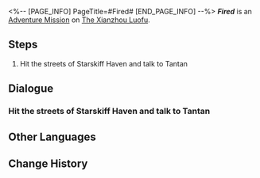 <%-- [PAGE_INFO]
PageTitle=#Fired#
[END_PAGE_INFO] --%>
{{Stub|Dialogue.}}
{{Mission Infobox
|id            = 2020301
|title         = 
|image         = <!--Mission Fired.png-->
|type          = Adventure
|event_name    = 
|chapter       = 
|requirements  = [[Trailblaze Mission]] ''[[Humming Antlers, Entwined Horns]]'' completed
|summary       = After receiving Mei's meticulous guidance, Luhui, who has been hesitant, found her answers.<br />Your encounter with them was merely a coincidental moment in their long lives, yet it brought about significant changes.
|characters    = Tantan; Trailblazer
|startLocation = [[The Xianzhou Luofu]] - [[Central Starskiff Haven]]
|world         = The Xianzhou Luofu
|area          = Central Starskiff Haven
|prev          = 
|next          = ???
|rewards       = Credit*10,000
}}
'''''Fired''''' is an [[Adventure Mission]] on [[The Xianzhou Luofu]].

==Steps==
# Hit the streets of Starskiff Haven and talk to Tantan

<!--
==Gameplay Notes==

--><!--
==Trial Character==

-->
==Dialogue==
{{Stub Dialogue}}
{{Dialogue End}}

===Hit the streets of Starskiff Haven and talk to Tantan{{subst:void|<!--202030102-->}}===
{{Mission Description|type=adventure|location=Central Starskiff Haven|update|There's a message from Secretary Xikui at the Palace of Astrum, who's heard that the speed tester Tantan is planning a trial program called Xianzhou Speed Tester.<br />Counting vehicles is supposed to be easy. If you have the time, go find the speed tester Tantan for a chat.}}
{{Dialogue Start}}
:{{tx}}
{{Dialogue End}}

==Other Languages==
{{Other Languages
|en   = Fired
|zhs  = 解雇
|zht  = 解雇
|ja   = 解雇
|ko   = 해고
|es   = Estás despedida
|fr   = Licenciement
|ru   = Увольнение
|th   = ไล่ออก
|vi   = Sa Thải
|de   = Gefeuert
|id   = Pemecatan
|pt   = Demissão
}}

==Change History==
{{Change History|1.0}}
